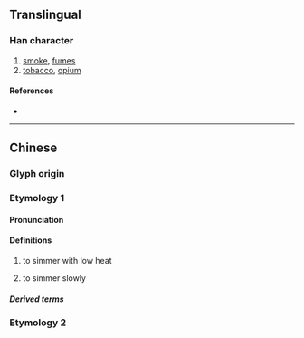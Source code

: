 {{character info/new}}
==Translingual==

===Han character===
{{Han char|rn=86|rad=火|as=12|sn=16|four=91846|canj=FMWJ|ids=⿰火覃}}

# [[smoke]], [[fumes]]
# [[tobacco]], [[opium]]

====References====
* {{Han ref|kx=0682.040|dkj=19391|dj=1094.050|hdz=32232.130|uh=71C2|ud=29122|bh=EA48|bd=59976}}

----

==Chinese==

===Glyph origin===
{{Han etym}}

===Etymology 1===
{{zh-forms}}

====Pronunciation====
{{zh-pron
|m=tán,qián
|c=taam4,cim4
|w=3doe,3xxi
|mc=y
|oc=y
|cat=w:v
}}

====Definitions====
{{zh-hanzi}}

# {{lb|zh|Shanghai}} to simmer with low heat
# {{lb|zh|Shanghai}} to simmer slowly
{{attention|zh|missing MSC}}

=====Derived terms=====
{{zh-der|燂爍|腌燂鮮}}

===Etymology 2===
{{zh-see|燖|v}}